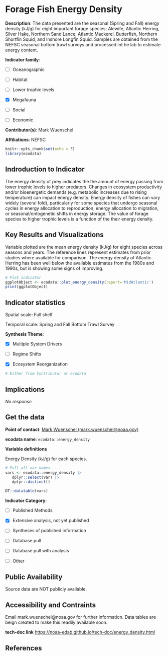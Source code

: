 # Forage Fish Energy Density

**Description**: The data presented are the seasonal (Spring and Fall) energy density (kJ/g) for eight important forage species; Alewife, Atlantic Herring, Silver Hake, Northern Sand Lance, Atlantic Mackerel, Butterfish, Northern Shortfin Squid, and Inshore Longfin Squid. Samples are obtained from the NEFSC seasonal bottom trawl surveys and processed int he lab to estimate energy content.

**Indicator family**: 

- [ ] Oceanographic
- [ ] Habitat
- [ ] Lower trophic levels
- [X] Megafauna
- [ ] Social
- [ ] Economic

**Contributor(s)**: Mark Wuenschel

**Affiliations**: NEFSC

```{r echo=FALSE}
knitr::opts_chunk$set(echo = F)
library(ecodata)
```
## Indroduction to Indicator
The energy density of prey indicates the the amount of energy passing from lower trophic levels to higher predators. Changes in ecosystem productivity and/or bioenergetic demands (e.g. metabolic increases due to rising temperature) can impact energy density. Energy density of fishes can vary widely (several fold), particularly for some species that undergo seasonal cycles in energy allocation to reproduction, energy allocation to migration, or seasonal/ontogenetic shifts in energy storage. The value of forage species to higher trophic levels is a function of the their energy density.

## Key Results and Visualizations
Variable plotted are the mean energy density (kJ/g) for eight species across seasons and years. The reference lines represent estimates from prior studies where available for comparison. The energy density of Atlantic Herring has been well below the available estimates from the 1980s and 1990s, but is showing some signs of improving.

```{r plot_energy_densityMAB}
# Plot indicator
ggplotObject <- ecodata::plot_energy_density(report='MidAtlantic')
print(ggplotObject)
```
## Indicator statistics 
Spatial scale: Full shelf

Temporal scale: Spring and Fall Bottom Trawl Survey

**Synthesis Theme**:

- [X] Multiple System Drivers
- [ ] Regime Shifts
- [X] Ecosystem Reorganization

```{r autostats_energy_density}
# Either from Contributor or ecodata
```

## Implications
_No response_

## Get the data

**Point of contact**: [Mark Wuenschel (mark.wuenschel@noaa.gov)](Mark Wuenschel (mark.wuenschel@noaa.gov)){.email}

**ecodata name**: `ecodata::energy_density`

**Variable definitions**

Energy Density (kJ/g) for each species.

```{r vars_energy_density}
# Pull all var names
vars <- ecodata::energy_density |>
   dplyr::select(Var) |>
   dplyr::distinct()

DT::datatable(vars)
```
**Indicator Category**:

- [ ] Published Methods
- [X] Extensive analysis, not yet published
- [ ] Syntheses of published information
- [ ] Database pull
- [ ] Database pull with analysis
- [ ] Other

## Public Availability

Source data are NOT publicly available.

## Accessibility and Contraints

Email mark.wuenschel@noaa.gov for further information. Data tables are beign created to make this readily available soon.

**tech-doc link**
<https://noaa-edab.github.io/tech-doc/energy_density.html>

## References

